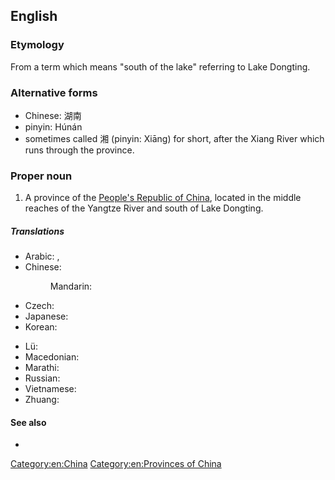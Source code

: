 ==English==

===Etymology===
From a {{etyl|cmn|en}} term which means "south of the lake" referring to Lake Dongting.

===Alternative forms===
* Chinese: 湖南
* pinyin: Húnán
* sometimes called 湘 (pinyin: Xiāng) for short, after the Xiang River which runs through the province.

===Proper noun===
{{en-proper noun}}
{{wikipedia}}

# A province of the [[People's Republic of China]], located in the middle reaches of the Yangtze River and south of Lake Dongting.

=====Translations=====
{{trans-top|province of China}}
* Arabic: {{t|ar|خُونَان|m|tr=ḵunān}}, {{t|ar|هُونَان|m|tr=hunān}}
* Chinese:
*: Mandarin: {{t+|cmn|湖南|tr=Húnán|sc=Hani}}
* Czech: {{t|cs|Chu-nan}}
* Japanese: {{t+|ja|湖南|tr=こなん, Konan}}
* Korean: {{t|ko|후난|tr=Hunan}}
{{trans-mid}}
* Lü: {{t|khb|ᦆᦴᧉᦓᦱᧃᧉ}}
* Macedonian: {{t|mk|Хунан|tr=Húnan|sc=Cyrl}}
* Marathi: {{t|mr|हुनान|tr=hunāna|sc=Deva}}
* Russian: {{t|ru|Хуна́нь|m}}
* Vietnamese: {{t|vi|Hồ Nam}}
* Zhuang: {{t-needed|za}}
{{trans-bottom}}

====See also====
* {{l|en|Changsha}}

[[Category:en:China]]
[[Category:en:Provinces of China]]